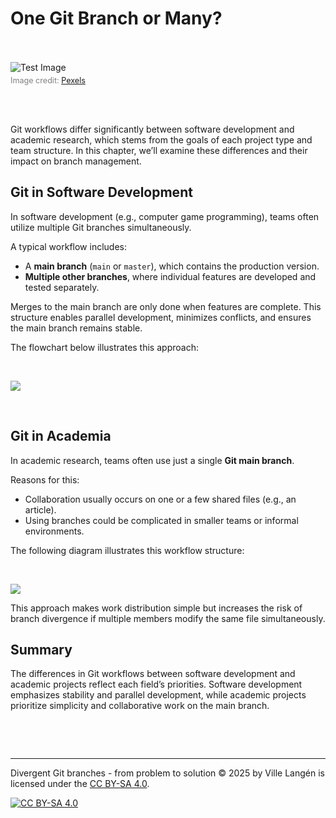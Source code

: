 # One Git Branch or Many?{#one-or-many-brances}

<br><br>
<img src="images/one-vs-many-roads.jpg" alt="Test Image" style="max-width: 100%; height: auto;">
<figcaption style="font-size: 0.9em; color: gray; margin-top: 5px;">
    Image credit: <a href="https://www.pexels.com/photo/snow-covered-trees-and-road-6551867/" target="_blank">Pexels</a>
</figcaption>
<br><br>

Git workflows differ significantly between software development and academic research, which stems from the goals of each project type and team structure. In this chapter, we'll examine these differences and their impact on branch management.

## Git in Software Development

In software development (e.g., computer game programming), teams often utilize multiple Git branches simultaneously.

A typical workflow includes:

- A **main branch** (`main` or `master`), which contains the production version.
- **Multiple other branches**, where individual features are developed and tested separately.

Merges to the main branch are only done when features are complete. This structure enables parallel development, minimizes conflicts, and ensures the main branch remains stable.

The flowchart below illustrates this approach:

<br>

![](images/git_flowdiagram.png)

<br>

## Git in Academia

In academic research, teams often use just a single **Git main branch**.

Reasons for this:

- Collaboration usually occurs on one or a few shared files (e.g., an article).
- Using branches could be complicated in smaller teams or informal environments.

The following diagram illustrates this workflow structure:

<br>

![](images/git_flowdiagram_academic.png) <br>

This approach makes work distribution simple but increases the risk of branch divergence if multiple members modify the same file simultaneously.

## Summary

The differences in Git workflows between software development and academic projects reflect each field's priorities. Software development emphasizes stability and parallel development, while academic projects prioritize simplicity and collaborative work on the main branch.

<br>

<br>

------------------------------------------------------------------------

Divergent Git branches - from problem to solution © 2025 by Ville Langén is licensed under the [CC BY-SA 4.0](https://creativecommons.org/licenses/by-sa/4.0/?ref=chooser-v1).

[![CC BY-SA 4.0](https://licensebuttons.net/l/by-sa/4.0/88x31.png)](https://creativecommons.org/licenses/by-sa/4.0/)
